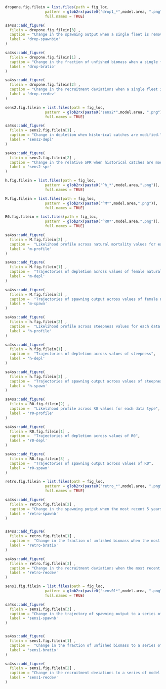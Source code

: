 <!-- ======================================================================= -->
<!-- **************************   Sensitivity  ***************************** --> 
<!-- ======================================================================= -->

<!-- drop 1-->

```r
dropone.fig.filein = list.files(path = fig_loc,  
                  pattern = glob2rx(paste0("drop1_*",model.area, ".png")), 
                  full.names = TRUE)
```


```r
sa4ss::add_figure(
  filein = dropone.fig.filein[3] ,
  caption = "Change in the spawning output when a single fleet is removed from the model",
  label = 'drop-spawnbio'
)

sa4ss::add_figure(
  filein = dropone.fig.filein[1] ,
  caption = "Change in the fraction of unfished biomass when a single fleet is removed from the model",
  label = 'drop-bratio'
)

sa4ss::add_figure(
  filein = dropone.fig.filein[2] ,
  caption = "Change in the recruitment deviations when a single fleet is removed from the model",
  label = 'drop-recdev'
)
```


<!--john catch sens-->


```r
sens2.fig.filein = list.files(path = fig_loc,  
                  pattern = glob2rx(paste0("sens2*",model.area, ".png")), 
                  full.names = TRUE)
```


```r
sa4ss::add_figure(
  filein = sens2.fig.filein[1] ,
  caption = "Change in depletion when historical catches are modified.",
  label = 'sens2-depl'
)

sa4ss::add_figure(
  filein = sens2.fig.filein[2] ,
  caption = "Change in the relative SPR when historical catches are modified",
  label = 'sens2-spr'
)
```

<!-- ======================================================================= -->
<!-- ************************** Likelihood Profile ************************* --> 
<!-- ======================================================================= -->


```r
h.fig.filein = list.files(path = fig_loc,  
                  pattern = glob2rx(paste0("^h_*",model.area,".png")),
                  full.names = TRUE)

M.fig.filein = list.files(path = fig_loc,  
                  pattern = glob2rx(paste0("^M*",model.area,".png")),
                  full.names = TRUE)

R0.fig.filein = list.files(path = fig_loc,  
                  pattern = glob2rx(paste0("^R0*",model.area,".png")),
                  full.names = TRUE)

```

<!----nat M--->

```r
sa4ss::add_figure(
  filein = M.fig.filein[2] ,
  caption =  "Likelihood profile across natural mortality values for each data type",
  label = 'm-profile'
)

sa4ss::add_figure(
  filein = M.fig.filein[1] ,
  caption =  "Trajectories of depletion across values of female natural mortality",
  label = 'm-depl'
)

sa4ss::add_figure(
  filein = M.fig.filein[3] ,
  caption =  "Trajectories of spawning output across values of female natural mortality",
  label = 'm-spawn'
)
```

<!--steepness-->

```r
sa4ss::add_figure(
  filein = h.fig.filein[2] ,
  caption =  "Likelihood profile across steepness values for each data type",
  label = 'h-profile'
)

sa4ss::add_figure(
  filein = h.fig.filein[1] ,
  caption =  "Trajectories of depletion across values of steepness",
  label = 'h-depl'
)

sa4ss::add_figure(
  filein = h.fig.filein[3] ,
  caption =  "Trajectories of spawning output across values of steepness",
  label = 'h-spawn'
)
```


```r
sa4ss::add_figure(
  filein = R0.fig.filein[2] ,
  caption =  "Likelihood profile across R0 values for each data type",
  label = 'r0-profile'
)

sa4ss::add_figure(
  filein = R0.fig.filein[1] ,
  caption =  "Trajectories of depletion across values of R0",
  label = 'r0-depl'
)

sa4ss::add_figure(
  filein = R0.fig.filein[3] ,
  caption =  "Trajectories of spawning output across values of R0",
  label = 'r0-spawn'
)
```





<!-- ======================================================================= -->
<!-- *******************     Retrospectives    ***************************** --> 
<!-- ======================================================================= -->
```r
retro.fig.filein = list.files(path = fig_loc,  
                  pattern = glob2rx(paste0("retro_*",model.area, ".png")), 
                  full.names = TRUE)

```


```r
sa4ss::add_figure(
  filein = retro.fig.filein[2] ,
  caption = "Change in the spawning putput when the most recent 5 years of data area removed sequentially",
  label = 'retro-spawnb'
)


sa4ss::add_figure(
  filein = retro.fig.filein[1] ,
  caption =  "Change in the fraction of unfished biomass when the most recent 5 years of data area removed sequentially",
  label = 'retro-bratio'
)

sa4ss::add_figure(
  filein = retro.fig.filein[3] ,
  caption = "Change in the recruitment deviations when the most recent 5 years of data area removed sequentially",
  label = 'retro-recdev'
)
```



<!-- ======================================================================= -->
<!-- *******************     Other sensitivities**************************** --> 
<!-- ======================================================================= -->

```r
sens1.fig.filein = list.files(path = fig_loc,  
                  pattern = glob2rx(paste0("sens01*",model.area, ".png")), 
                  full.names = TRUE)
```


```r
sa4ss::add_figure(
  filein = sens1.fig.filein[3] ,
  caption = "Change in the trajectory of spawning output to a series of model sensitivity runs",
  label = 'sens1-spawnb'
)


sa4ss::add_figure(
  filein = sens1.fig.filein[1] ,
  caption =  "Change in the fraction of unfished biomass to a series of model sensitivity runs",
  label = 'sens1-bratio'
)

sa4ss::add_figure(
  filein = sens1.fig.filein[2] ,
  caption = "Change in the recruitment deviations to a series of model sensitivity runs",
  label = 'sens1-recdev'
)
```

